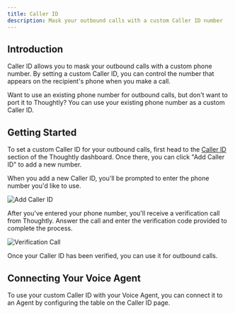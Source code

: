 ```yaml
---
title: Caller ID
description: Mask your outbound calls with a custom Caller ID number
---
```


## Introduction

Caller ID allows you to mask your outbound calls with a custom phone number. By setting a custom Caller ID, you can control the number that appears on the recipient's phone when you make a call.

Want to use an existing phone number for outbound calls, but don't want to port it to Thoughtly? You can use your existing phone number as a custom Caller ID.

## Getting Started

To set a custom Caller ID for your outbound calls, first head to the [Caller ID](https://app.thought.ly/phone-number/caller-id) section of the Thoughtly dashboard. Once there, you can click "Add Caller ID" to add a new number.

When you add a new Caller ID, you'll be prompted to enter the phone number you'd like to use.

![Add Caller ID](/images/ui/add-caller-id.png)

After you've entered your phone number, you'll receive a verification call from Thoughtly. Answer the call and enter the verification code provided to complete the process.

![Verification Call](/images/ui/verify-caller-id.png)

Once your Caller ID has been verified, you can use it for outbound calls.

## Connecting Your Voice Agent

To use your custom Caller ID with your Voice Agent, you can connect it to an Agent by configuring the table on the Caller ID page.
